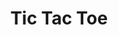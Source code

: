 ---
title: Tic Tac Toe
description: Responsive tic-tac-toe game with the possibility of choosing to view it with a light or dark theme.
image: { src: "/src/images/ticTacToe.webp", alt: "s"}
loading: eager
codeLink: https://github.com/carlosfrontend/tictactoe-top/
liveLink: https://carlosfrontend.github.io/tictactoe-top/
tags: [
{ name: HTML5, className: devicon-html5-plain colored },
{ name: CSS3, className: devicon-css3-plain colored },
{
name: Javascript,
className: devicon-javascript-plain colored,
},
{ name: Webpack, className: devicon-webpack-plain colored },
]
---
